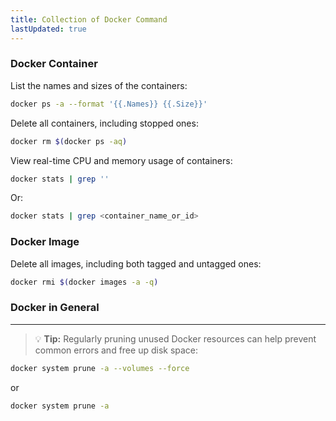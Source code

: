 ```yaml
---
title: Collection of Docker Command
lastUpdated: true
---
```


### Docker Container

List the names and sizes of the containers:

```bash
docker ps -a --format '{{.Names}} {{.Size}}'
```

Delete all containers, including stopped ones:

```bash
docker rm $(docker ps -aq)
```

View real-time CPU and memory usage of containers:

```bash
docker stats | grep ''
```

Or:

```bash
docker stats | grep <container_name_or_id>
```

### Docker Image

Delete all images, including both tagged and untagged ones:

```bash
docker rmi $(docker images -a -q)
```

### Docker in General

---

> 💡 **Tip:** Regularly pruning unused Docker resources can help prevent common errors and free up disk space:

```sh
docker system prune -a --volumes --force
```

or

```sh
docker system prune -a
```